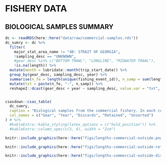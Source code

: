 
# FISHERY DATA

## BIOLOGICAL SAMPLES SUMMARY

```r
dc <- readRDS(here::here("data/raw/commercial-samples.rds"))
dc_sumry <- dc %>%
  filter(
    major_stat_area_name != "4B: STRAIT OF GEORGIA",
    !sampling_desc == "UNKNOWN",
    #gear_desc %in% c("BOTTOM TRAWL", "LONGLINE", "MIDWATER TRAWL"),
    !is.na(length)) %>%
  mutate(month = lubridate::month(trip_start_date)) %>%
  group_by(gear_desc, sampling_desc, year) %>%
  summarise(n_fe = length(unique(fishing_event_id)), n_samp = sum(length > 0)) %>%
  mutate(txt = paste(n_fe, "-", n_samp)) %>%
  reshape2::dcast(gear_desc + year ~ sampling_desc, value.var = "txt", fill = c("0 - 0"))


csasdown::csas_table(
  dc_sumry,
  caption = "Biological samples from the commercial fishery. In each cell, the first number indicates the number of fishing events and the second number indicates the number of samples.",
  col_names = c("Gear", "Year", "Discards", "Retained", "Unsorted")
) # %>%
  #kableExtra::kable_styling(latex_options = c("hold_position")) %>%
  #kableExtra::column_spec(c(3, 4), width = "2cm")
```



```r
knitr::include_graphics(here::here("figs/lengths-commercial-outside.png"))
```

```r
knitr::include_graphics(here::here("figs/lengths-commercial-outside-retained.png"))
```

```r
knitr::include_graphics(here::here("figs/lengths-commercial-outside-discard.png"))
```

